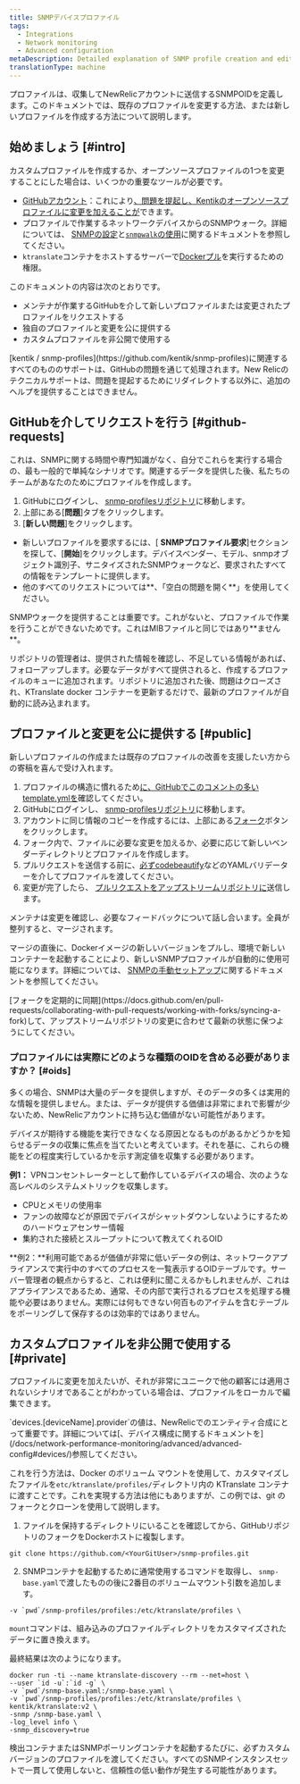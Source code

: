 ```yaml
---
title: SNMPデバイスプロファイル
tags:
  - Integrations
  - Network monitoring
  - Advanced configuration
metaDescription: Detailed explanation of SNMP profile creation and editing in New Relic.
translationType: machine
---
```


プロファイルは、収集してNewRelicアカウントに送信するSNMPOIDを定義します。このドキュメントでは、既存のプロファイルを変更する方法、または新しいプロファイルを作成する方法について説明します。

## 始めましょう [#intro]

カスタムプロファイルを作成するか、オープンソースプロファイルの1つを変更することにした場合は、いくつかの重要なツールが必要です。

* [GitHubアカウント](https://github.com/)：これにより[、問題を提起し、Kentikのオープンソースプロファイルに変更を加えることが](https://github.com/kentik/snmp-profiles)できます。
* プロファイルで作業するネットワークデバイスからのSNMPウォーク。詳細については、 [SNMPの設定](/docs/network-performance-monitoring/setup-performance-monitoring/snmp-performance-monitoring/)と[`snmpwalk`の使用](/docs/network-performance-monitoring/troubleshooting/snmp-walk/)に関するドキュメントを参照してください。
* `ktranslate`コンテナをホストするサーバーで[Dockerプル](https://docs.docker.com/engine/reference/commandline/pull/)を実行するための権限。

このドキュメントの内容は次のとおりです。

* メンテナが作業するGitHubを介して新しいプロファイルまたは変更されたプロファイルをリクエストする
* 独自のプロファイルと変更を公に提供する
* カスタムプロファイルを非公開で使用する

<Callout variant="tip">
  [kentik / snmp-profiles](https://github.com/kentik/snmp-profiles)に関連するすべてのもののサポートは、GitHubの問題を通じて処理されます。New Relicのテクニカルサポートは、問題を提起するためにリダイレクトする以外に、追加のヘルプを提供することはできません。
</Callout>

## GitHubを介してリクエストを行う [#github-requests]

これは、SNMPに関する時間や専門知識がなく、自分でこれらを実行する場合の、最も一般的で単純なシナリオです。関連するデータを提供した後、私たちのチームがあなたのためにプロファイルを作成します。

1. GitHubにログインし、 [snmp-profilesリポジトリ](https://github.com/kentik/snmp-profiles)に移動します。
2. 上部にある\[**問題**]タブをクリックします。
3. \[**新しい問題**]をクリックします。

* 新しいプロファイルを要求するには、\[ **SNMPプロファイル要求**]セクションを探して、\[**開始**]をクリックします。デバイスベンダー、モデル、snmpオブジェクト識別子、サニタイズされたSNMPウォークなど、要求されたすべての情報をテンプレートに提供します。
* 他のすべてのリクエストについては**、「空白の問題を開く**」を使用してください。

<Callout variant="tip">
  SNMPウォークを提供することは重要です。これがないと、プロファイルで作業を行うことができないためです。これはMIBファイルと同じではあり**ません**。
</Callout>

リポジトリの管理者は、提供された情報を確認し、不足している情報があれば、フォローアップします。必要なデータがすべて提供されると、作成するプロファイルのキューに追加されます。リポジトリに追加された後、問題はクローズされ、KTranslate docker コンテナーを更新するだけで、最新のプロファイルが自動的に読み込まれます。

## プロファイルと変更を公に提供する [#public]

新しいプロファイルの作成または既存のプロファイルの改善を支援したい方からの寄稿を喜んで受け入れます。

1. プロファイルの構造に慣れるため[に、GitHubでこのコメントの多いtemplate.ymlを](https://github.com/kentik/snmp-profiles/blob/main/profiles/kentik_snmp/_template.yml)確認してください。
2. GitHubにログインし、 [snmp-profilesリポジトリ](https://github.com/kentik/snmp-profiles)に移動します。
3. アカウントに同じ情報のコピーを作成するには、上部にある[フォーク](https://docs.github.com/en/get-started/quickstart/fork-a-repo)ボタンをクリックします。
4. フォーク内で、ファイルに必要な変更を加えるか、必要に応じて新しいベンダーディレクトリとプロファイルを作成します。
5. プルリクエストを送信する前に、[必ずcodebeautify](https://codebeautify.org/yaml-validator)などのYAMLバリデーターを介してプロファイルを渡してください。
6. 変更が完了したら、 [プルリクエストをアップストリームリポジトリに](https://docs.github.com/en/pull-requests/collaborating-with-pull-requests/proposing-changes-to-your-work-with-pull-requests/creating-a-pull-request)送信します。

メンテナは変更を確認し、必要なフィードバックについて話し合います。全員が整列すると、マージされます。

マージの直後に、Dockerイメージの新しいバージョンをプルし、環境で新しいコンテナーを起動することにより、新しいSNMPプロファイルが自動的に使用可能になります。詳細については、 [SNMPの手動セットアップ](https://docs.newrelic.com/docs/network-performance-monitoring/setup-performance-monitoring/snmp-performance-monitoring/#manual-setup)に関するドキュメントを参照してください。

<Callout variant="tip">
  [フォークを定期的に同期](https://docs.github.com/en/pull-requests/collaborating-with-pull-requests/working-with-forks/syncing-a-fork)して、アップストリームリポジトリの変更に合わせて最新の状態に保つようにしてください。
</Callout>

### プロファイルには実際にどのような種類のOIDを含める必要がありますか？ [#oids]

多くの場合、SNMPは大量のデータを提供しますが、そのデータの多くは実用的な情報を提供しません。または、データが提供する価値は非常にまれで影響が少ないため、NewRelicアカウントに持ち込む価値がない可能性があります。

デバイスが期待する機能を実行できなくなる原因となるものがあるかどうかを知らせるデータの収集に焦点を当てたいと考えています。それを基に、これらの機能をどの程度実行しているかを示す測定値を収集する必要があります。

**例1：** VPNコンセントレーターとして動作しているデバイスの場合、次のような高レベルのシステムメトリックを収集します。

* CPUとメモリの使用率
* ファンの故障などが原因でデバイスがシャットダウンしないようにするためのハードウェアセンサー情報
* 集約された接続とスループットについて教えてくれるOID

**例2：**利用可能であるが価値が非常に低いデータの例は、ネットワークアプライアンスで実行中のすべてのプロセスを一覧表示するOIDテーブルです。サーバー管理者の観点からすると、これは便利に聞こえるかもしれませんが、これはアプライアンスであるため、通常、その内部で実行されるプロセスを処理する機能や必要はありません。実際には何もできない何百ものアイテムを含むテーブルをポーリングして保存するのは効率的ではありません。

## カスタムプロファイルを非公開で使用する [#private]

プロファイルに変更を加えたいが、それが非常にユニークで他の顧客には適用されないシナリオであることがわかっている場合は、プロファイルをローカルで編集できます。

<Callout variant="tip">
  `devices.[deviceName].provider`の値は、NewRelicでのエンティティ合成にとって重要です。詳細については[、デバイス構成に関するドキュメントを](/docs/network-performance-monitoring/advanced/advanced-config#devices/)参照してください。
</Callout>

これを行う方法は、Docker のボリューム マウントを使用して、カスタマイズしたファイルを`etc/ktranslate/profiles/`ディレクトリ内の KTranslate コンテナに渡すことです。これを実現する方法は他にもありますが、この例では、git のフォークとクローンを使用して説明します。

1. ファイルを保持するディレクトリにいることを確認してから、GitHubリポジトリのフォークをDockerホストに複製します。

```pwd
git clone https://github.com/<YourGitUser>/snmp-profiles.git
```

2. SNMPコンテナを起動するために通常使用するコマンドを取得し、 `snmp-base.yaml`で渡したものの後に2番目のボリュームマウント引数を追加します。

```
-v `pwd`/snmp-profiles/profiles:/etc/ktranslate/profiles \
```

`mount`コマンドは、組み込みのプロファイルディレクトリをカスタマイズされたデータに置き換えます。

最終結果は次のようになります。

```
docker run -ti --name ktranslate-discovery --rm --net=host \
--user `id -u`:`id -g` \
-v `pwd`/snmp-base.yaml:/snmp-base.yaml \
-v `pwd`/snmp-profiles/profiles:/etc/ktranslate/profiles \
kentik/ktranslate:v2 \
-snmp /snmp-base.yaml \
-log_level info \
-snmp_discovery=true
```

<Callout variant="tip">
  検出コンテナまたはSNMPポーリングコンテナを起動するたびに、必ずカスタムバージョンのプロファイルを渡してください。すべてのSNMPインスタンスセットで一貫して使用しないと、信頼性の低い動作が発生する可能性があります。
</Callout>